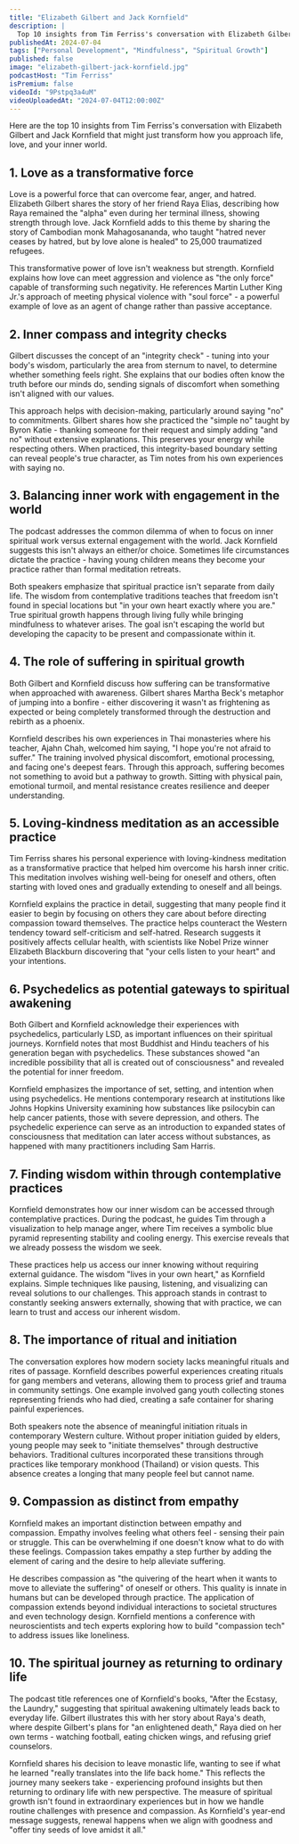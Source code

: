 ```yaml
---
title: "Elizabeth Gilbert and Jack Kornfield"
description: |
  Top 10 insights from Tim Ferriss's conversation with Elizabeth Gilbert and Jack Kornfield that might just transform how you approach life, love, and your inner world.
publishedAt: 2024-07-04
tags: ["Personal Development", "Mindfulness", "Spiritual Growth"]
published: false
image: "elizabeth-gilbert-jack-kornfield.jpg"
podcastHost: "Tim Ferriss"
isPremium: false
videoId: "9Pstpq3a4uM"
videoUploadedAt: "2024-07-04T12:00:00Z"
---
```



<PodcastSummaryPageLayout frontmatter={frontmatter}>

Here are the top 10 insights from Tim Ferriss's conversation with Elizabeth Gilbert and Jack Kornfield that might just transform how you approach life, love, and your inner world.

## 1. Love as a transformative force

Love is a powerful force that can overcome fear, anger, and hatred. Elizabeth Gilbert shares the story of her friend Raya Elias, describing how Raya remained the "alpha" even during her terminal illness, showing strength through love. Jack Kornfield adds to this theme by sharing the story of Cambodian monk Mahagosananda, who taught "hatred never ceases by hatred, but by love alone is healed" to 25,000 traumatized refugees.

This transformative power of love isn't weakness but strength. Kornfield explains how love can meet aggression and violence as "the only force" capable of transforming such negativity. He references Martin Luther King Jr.'s approach of meeting physical violence with "soul force" - a powerful example of love as an agent of change rather than passive acceptance.

## 2. Inner compass and integrity checks

Gilbert discusses the concept of an "integrity check" - tuning into your body's wisdom, particularly the area from sternum to navel, to determine whether something feels right. She explains that our bodies often know the truth before our minds do, sending signals of discomfort when something isn't aligned with our values.

This approach helps with decision-making, particularly around saying "no" to commitments. Gilbert shares how she practiced the "simple no" taught by Byron Katie - thanking someone for their request and simply adding "and no" without extensive explanations. This preserves your energy while respecting others. When practiced, this integrity-based boundary setting can reveal people's true character, as Tim notes from his own experiences with saying no.

## 3. Balancing inner work with engagement in the world

The podcast addresses the common dilemma of when to focus on inner spiritual work versus external engagement with the world. Jack Kornfield suggests this isn't always an either/or choice. Sometimes life circumstances dictate the practice - having young children means they become your practice rather than formal meditation retreats.

Both speakers emphasize that spiritual practice isn't separate from daily life. The wisdom from contemplative traditions teaches that freedom isn't found in special locations but "in your own heart exactly where you are." True spiritual growth happens through living fully while bringing mindfulness to whatever arises. The goal isn't escaping the world but developing the capacity to be present and compassionate within it.

## 4. The role of suffering in spiritual growth

Both Gilbert and Kornfield discuss how suffering can be transformative when approached with awareness. Gilbert shares Martha Beck's metaphor of jumping into a bonfire - either discovering it wasn't as frightening as expected or being completely transformed through the destruction and rebirth as a phoenix.

Kornfield describes his own experiences in Thai monasteries where his teacher, Ajahn Chah, welcomed him saying, "I hope you're not afraid to suffer." The training involved physical discomfort, emotional processing, and facing one's deepest fears. Through this approach, suffering becomes not something to avoid but a pathway to growth. Sitting with physical pain, emotional turmoil, and mental resistance creates resilience and deeper understanding.

## 5. Loving-kindness meditation as an accessible practice

Tim Ferriss shares his personal experience with loving-kindness meditation as a transformative practice that helped him overcome his harsh inner critic. This meditation involves wishing well-being for oneself and others, often starting with loved ones and gradually extending to oneself and all beings.

Kornfield explains the practice in detail, suggesting that many people find it easier to begin by focusing on others they care about before directing compassion toward themselves. The practice helps counteract the Western tendency toward self-criticism and self-hatred. Research suggests it positively affects cellular health, with scientists like Nobel Prize winner Elizabeth Blackburn discovering that "your cells listen to your heart" and your intentions.

## 6. Psychedelics as potential gateways to spiritual awakening

Both Gilbert and Kornfield acknowledge their experiences with psychedelics, particularly LSD, as important influences on their spiritual journeys. Kornfield notes that most Buddhist and Hindu teachers of his generation began with psychedelics. These substances showed "an incredible possibility that all is created out of consciousness" and revealed the potential for inner freedom.

Kornfield emphasizes the importance of set, setting, and intention when using psychedelics. He mentions contemporary research at institutions like Johns Hopkins University examining how substances like psilocybin can help cancer patients, those with severe depression, and others. The psychedelic experience can serve as an introduction to expanded states of consciousness that meditation can later access without substances, as happened with many practitioners including Sam Harris.

## 7. Finding wisdom within through contemplative practices

Kornfield demonstrates how our inner wisdom can be accessed through contemplative practices. During the podcast, he guides Tim through a visualization to help manage anger, where Tim receives a symbolic blue pyramid representing stability and cooling energy. This exercise reveals that we already possess the wisdom we seek.

These practices help us access our inner knowing without requiring external guidance. The wisdom "lives in your own heart," as Kornfield explains. Simple techniques like pausing, listening, and visualizing can reveal solutions to our challenges. This approach stands in contrast to constantly seeking answers externally, showing that with practice, we can learn to trust and access our inherent wisdom.

## 8. The importance of ritual and initiation

The conversation explores how modern society lacks meaningful rituals and rites of passage. Kornfield describes powerful experiences creating rituals for gang members and veterans, allowing them to process grief and trauma in community settings. One example involved gang youth collecting stones representing friends who had died, creating a safe container for sharing painful experiences.

Both speakers note the absence of meaningful initiation rituals in contemporary Western culture. Without proper initiation guided by elders, young people may seek to "initiate themselves" through destructive behaviors. Traditional cultures incorporated these transitions through practices like temporary monkhood (Thailand) or vision quests. This absence creates a longing that many people feel but cannot name.

## 9. Compassion as distinct from empathy

Kornfield makes an important distinction between empathy and compassion. Empathy involves feeling what others feel - sensing their pain or struggle. This can be overwhelming if one doesn't know what to do with these feelings. Compassion takes empathy a step further by adding the element of caring and the desire to help alleviate suffering.

He describes compassion as "the quivering of the heart when it wants to move to alleviate the suffering" of oneself or others. This quality is innate in humans but can be developed through practice. The application of compassion extends beyond individual interactions to societal structures and even technology design. Kornfield mentions a conference with neuroscientists and tech experts exploring how to build "compassion tech" to address issues like loneliness.

## 10. The spiritual journey as returning to ordinary life

The podcast title references one of Kornfield's books, "After the Ecstasy, the Laundry," suggesting that spiritual awakening ultimately leads back to everyday life. Gilbert illustrates this with her story about Raya's death, where despite Gilbert's plans for "an enlightened death," Raya died on her own terms - watching football, eating chicken wings, and refusing grief counselors.

Kornfield shares his decision to leave monastic life, wanting to see if what he learned "really translates into the life back home." This reflects the journey many seekers take - experiencing profound insights but then returning to ordinary life with new perspective. The measure of spiritual growth isn't found in extraordinary experiences but in how we handle routine challenges with presence and compassion. As Kornfield's year-end message suggests, renewal happens when we align with goodness and "offer tiny seeds of love amidst it all."

</PodcastSummaryPageLayout>
